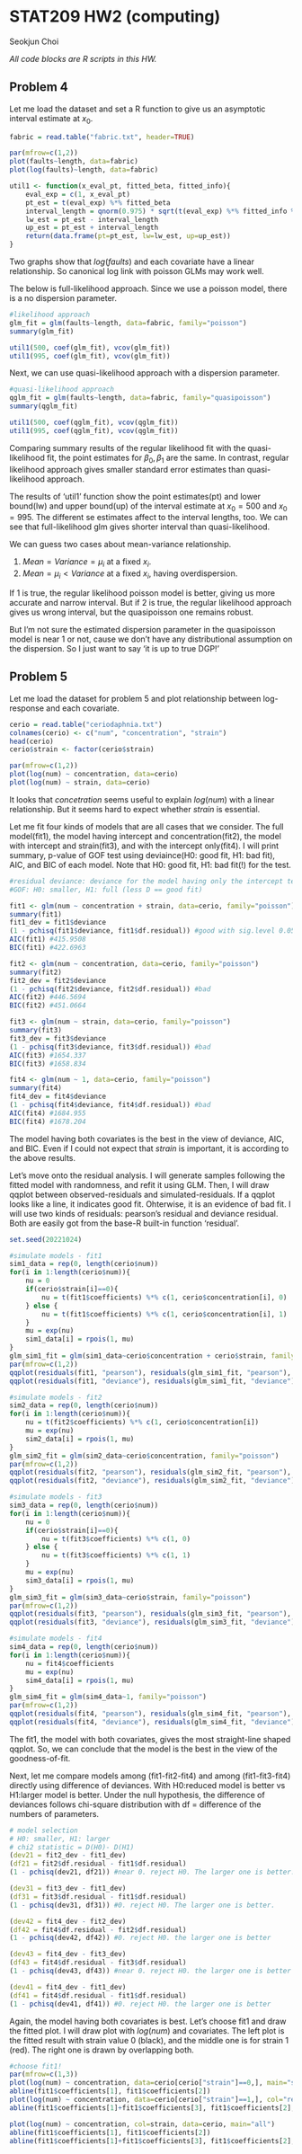 # STAT209 HW2 (computing)

Seokjun Choi

*All code blocks are R scripts in this HW.*

## Problem 4

Let me load the dataset and set a R function to give us an asymptotic interval estimate at $x_0$.

```r
fabric = read.table("fabric.txt", header=TRUE)

par(mfrow=c(1,2))
plot(faults~length, data=fabric)
plot(log(faults)~length, data=fabric)

util1 <- function(x_eval_pt, fitted_beta, fitted_info){
    eval_exp = c(1, x_eval_pt)
    pt_est = t(eval_exp) %*% fitted_beta
    interval_length = qnorm(0.975) * sqrt(t(eval_exp) %*% fitted_info %*% eval_exp)
    lw_est = pt_est - interval_length
    up_est = pt_est + interval_length
    return(data.frame(pt=pt_est, lw=lw_est, up=up_est))
}
```

Two graphs show that $log(faults)$ and each covariate have a linear relationship.
So canonical log link with poisson GLMs may work well.

The below is full-likelihood approach. Since we use a poisson model, there is a no dispersion parameter.

```r
#likelihood approach
glm_fit = glm(faults~length, data=fabric, family="poisson")
summary(glm_fit)

util1(500, coef(glm_fit), vcov(glm_fit))
util1(995, coef(glm_fit), vcov(glm_fit))
```

Next, we can use quasi-likelihood approach with a dispersion parameter.

```r
#quasi-likelihood approach
qglm_fit = glm(faults~length, data=fabric, family="quasipoisson")
summary(qglm_fit)

util1(500, coef(qglm_fit), vcov(qglm_fit))
util1(995, coef(qglm_fit), vcov(qglm_fit))
```

Comparing summary results of the regular likelihood fit with the quasi-likelihood fit,
the point estimates for $\beta_0, \beta_1$ are the same.
In contrast, regular likelihood approach gives smaller standard error estimates than quasi-likelihood approach.

The results of 'util1' function show the point estimates(pt) and lower bound(lw) and upper bound(up) of the interval estimate at $x_0=500$ and $x_0=995$.
The different se estimates affect to the interval lengths, too.
We can see that full-likelihood glm gives shorter interval than quasi-likelihood.

We can guess two cases about mean-variance relationship.

1. $Mean=Variance=\mu_i$ at a fixed $x_i$.
2. $Mean=\mu_i<Variance$ at a fixed $x_i$, having overdispersion.

If 1 is true, the regular likelihood poisson model is better, giving us more accurate and narrow interval.
But if 2 is true, the regular likelihood approach gives us wrong interval, but the quasipoisson one remains robust.

But I'm not sure the estimated dispersion parameter in the quasipoisson model is near 1 or not, cause we don't have any distributional assumption on the dispersion.
So I just want to say 'it is up to true DGP!'


## Problem 5

Let me load the dataset for problem 5 and plot relationship between log-response and each covariate.

```r
cerio = read.table("ceriodaphnia.txt")
colnames(cerio) <- c("num", "concentration", "strain")
head(cerio)
cerio$strain <- factor(cerio$strain)

par(mfrow=c(1,2))
plot(log(num) ~ concentration, data=cerio)
plot(log(num) ~ strain, data=cerio)
```

It looks that $concetration$ seems useful to explain $log(num)$ with a linear relationship.
But it seems hard to expect whether $strain$ is essential.

Let me fit four kinds of models that are all cases that we consider.
The full model(fit1), the model having intercept and concentration(fit2), 
the model with intercept and strain(fit3), and with the intercept only(fit4).
I will print summary, p-value of GOF test using deviaince(H0: good fit, H1: bad fit), AIC, and BIC of each model.
Note that H0: good fit, H1: bad fit(!) for the test.

```r
#residual deviance: deviance for the model having only the intercept term
#GOF: H0: smaller, H1: full (less D == good fit)

fit1 <- glm(num ~ concentration + strain, data=cerio, family="poisson")
summary(fit1)
fit1_dev = fit1$deviance
(1 - pchisq(fit1$deviance, fit1$df.residual)) #good with sig.level 0.05
AIC(fit1) #415.9508
BIC(fit1) #422.6963

fit2 <- glm(num ~ concentration, data=cerio, family="poisson")
summary(fit2)
fit2_dev = fit2$deviance
(1 - pchisq(fit2$deviance, fit2$df.residual)) #bad
AIC(fit2) #446.5694
BIC(fit2) #451.0664

fit3 <- glm(num ~ strain, data=cerio, family="poisson")
summary(fit3)
fit3_dev = fit3$deviance
(1 - pchisq(fit3$deviance, fit3$df.residual)) #bad
AIC(fit3) #1654.337
BIC(fit3) #1658.834

fit4 <- glm(num ~ 1, data=cerio, family="poisson")
summary(fit4)
fit4_dev = fit4$deviance
(1 - pchisq(fit4$deviance, fit4$df.residual)) #bad
AIC(fit4) #1684.955
BIC(fit4) #1678.204
```

The model having both covariates is the best in the view of deviance, AIC, and BIC.
Even if I could not expect that $strain$ is important, it is according to the above results.

Let's move onto the residual analysis.
I will generate samples following the fitted model with randomness, and refit it using GLM.
Then, I will draw qqplot between observed-residuals and simulated-residuals.
If a qqplot looks like a line, it indicates good fit. Ohterwise, it is an evidence of bad fit.
I will use two kinds of residuals: pearson's residual and deviance residual.
Both are easily got from the base-R built-in function 'residual'.

```r
set.seed(20221024)

#simulate models - fit1
sim1_data = rep(0, length(cerio$num))
for(i in 1:length(cerio$num)){
    nu = 0
    if(cerio$strain[i]==0){
        nu = t(fit1$coefficients) %*% c(1, cerio$concentration[i], 0)
    } else {
        nu = t(fit1$coefficients) %*% c(1, cerio$concentration[i], 1)
    }
    mu = exp(nu)
    sim1_data[i] = rpois(1, mu)
}
glm_sim1_fit = glm(sim1_data~cerio$concentration + cerio$strain, family="poisson")
par(mfrow=c(1,2))
qqplot(residuals(fit1, "pearson"), residuals(glm_sim1_fit, "pearson"), main="pearson")
qqplot(residuals(fit1, "deviance"), residuals(glm_sim1_fit, "deviance"), main="deviance")
```

```r
#simulate models - fit2
sim2_data = rep(0, length(cerio$num))
for(i in 1:length(cerio$num)){
    nu = t(fit2$coefficients) %*% c(1, cerio$concentration[i])
    mu = exp(nu)
    sim2_data[i] = rpois(1, mu)
}
glm_sim2_fit = glm(sim2_data~cerio$concentration, family="poisson")
par(mfrow=c(1,2))
qqplot(residuals(fit2, "pearson"), residuals(glm_sim2_fit, "pearson"), main="pearson")
qqplot(residuals(fit2, "deviance"), residuals(glm_sim2_fit, "deviance"), main="deviance")
```

```r
#simulate models - fit3
sim3_data = rep(0, length(cerio$num))
for(i in 1:length(cerio$num)){
    nu = 0
    if(cerio$strain[i]==0){
        nu = t(fit3$coefficients) %*% c(1, 0)
    } else {
        nu = t(fit3$coefficients) %*% c(1, 1)
    }
    mu = exp(nu)
    sim3_data[i] = rpois(1, mu)
}
glm_sim3_fit = glm(sim3_data~cerio$strain, family="poisson")
par(mfrow=c(1,2))
qqplot(residuals(fit3, "pearson"), residuals(glm_sim3_fit, "pearson"), main="pearson")
qqplot(residuals(fit3, "deviance"), residuals(glm_sim3_fit, "deviance"), main="deviance")
```

```r
#simulate models - fit4
sim4_data = rep(0, length(cerio$num))
for(i in 1:length(cerio$num)){
    nu = fit4$coefficients
    mu = exp(nu)
    sim4_data[i] = rpois(1, mu)
}
glm_sim4_fit = glm(sim4_data~1, family="poisson")
par(mfrow=c(1,2))
qqplot(residuals(fit4, "pearson"), residuals(glm_sim4_fit, "pearson"), main="pearson")
qqplot(residuals(fit4, "deviance"), residuals(glm_sim4_fit, "deviance"), main="deviance")
```

The fit1, the model with both covariates, gives the most straight-line shaped qqplot.
So, we can conclude that the model is the best in the view of the goodness-of-fit.


Next, let me compare models among (fit1-fit2-fit4) and among (fit1-fit3-fit4) directly using difference of deviances.
With H0:reduced model is better vs H1:larger model is better.
Under the null hypothesis, the difference of deviances follows chi-square distribution with df = difference of the numbers of parameters.

```r
# model selection
# H0: smaller, H1: larger
# chi2 statistic = D(H0)- D(H1)
(dev21 = fit2_dev - fit1_dev)
(df21 = fit2$df.residual - fit1$df.residual)
(1 - pchisq(dev21, df21)) #near 0. reject H0. The larger one is better.

(dev31 = fit3_dev - fit1_dev)
(df31 = fit3$df.residual - fit1$df.residual)
(1 - pchisq(dev31, df31)) #0. reject H0. The larger one is better.

(dev42 = fit4_dev - fit2_dev)
(df42 = fit4$df.residual - fit2$df.residual)
(1 - pchisq(dev42, df42)) #0. reject H0. the larger one is better

(dev43 = fit4_dev - fit3_dev)
(df43 = fit4$df.residual - fit3$df.residual)
(1 - pchisq(dev43, df43)) #near 0. reject H0. the larger one is better

(dev41 = fit4_dev - fit1_dev)
(df41 = fit4$df.residual - fit1$df.residual)
(1 - pchisq(dev41, df41)) #0. reject H0. the larger one is better

```

Again, the model having both covariates is best. Let's choose fit1 and draw the fitted plot.
I will draw plot with $log(num)$ and covariates.
The left plot is the fitted result with strain value 0 (black), and the middle one is for strain 1 (red).
The right one is drawn by overlapping both.

```r
#choose fit1!
par(mfrow=c(1,3))
plot(log(num) ~ concentration, data=cerio[cerio["strain"]==0,], main="strain==0")
abline(fit1$coefficients[1], fit1$coefficients[2])
plot(log(num) ~ concentration, data=cerio[cerio["strain"]==1,], col="red", main="strain==1")
abline(fit1$coefficients[1]+fit1$coefficients[3], fit1$coefficients[2], col="red")

plot(log(num) ~ concentration, col=strain, data=cerio, main="all")
abline(fit1$coefficients[1], fit1$coefficients[2])
abline(fit1$coefficients[1]+fit1$coefficients[3], fit1$coefficients[2], col="red")
```